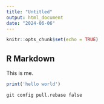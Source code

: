 ```yaml
---
title: "Untitled"
output: html_document
date: "2024-06-06"
---
```


```r
knitr::opts_chunk$set(echo = TRUE)
```

## R Markdown

This is me.

```r
print('hello world')
```


```r
git config pull.rebase false
```

